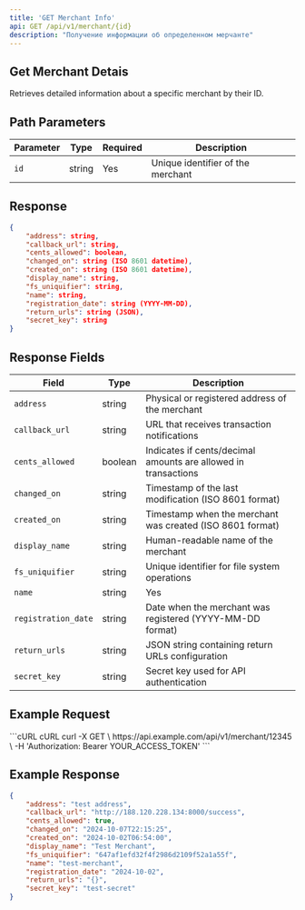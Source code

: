 ```yaml
---
title: 'GET Merchant Info'
api: GET /api/v1/merchant/{id}
description: "Получение информации об определенном мерчанте"
---
```


## Get Merchant Detais
Retrieves detailed information about a specific merchant by their ID.


## Path Parameters
| Parameter | Type | Required | Description |
|----------|-------|----------|-------------|
| ```id```  | string  | Yes  | Unique identifier of the merchant |

## Response
```json
{
    "address": string,
    "callback_url": string,
    "cents_allowed": boolean,
    "changed_on": string (ISO 8601 datetime),
    "created_on": string (ISO 8601 datetime),
    "display_name": string,
    "fs_uniquifier": string,
    "name": string,
    "registration_date": string (YYYY-MM-DD),
    "return_urls": string (JSON),
    "secret_key": string
}
```

## Response Fields

| Field | Type | Description |
|----------|-------|----------|
| ```address```  | string | Physical or registered address of the merchant |
| ```callback_url``` | string | URL that receives transaction notifications |
| ```cents_allowed``` | boolean | Indicates if cents/decimal amounts are allowed in transactions |
| ```changed_on``` | string | Timestamp of the last modification (ISO 8601 format) |
| ```created_on``` | string | Timestamp when the merchant was created (ISO 8601 format) |
| ```display_name``` | string | Human-readable name of the merchant |
| ```fs_uniquifier``` | string | Unique identifier for file system operations |
| ```name``` | string | Yes | Machine-readable merchant identifier |
| ```registration_date``` | string | Date when the merchant was registered (YYYY-MM-DD format) |
| ```return_urls``` | string | JSON string containing return URLs configuration |
| ```secret_key``` | string  | Secret key used for API authentication |

## Example Request
<CodeGroup>
```cURL cURL
curl -X GET \
  https://api.example.com/api/v1/merchant/12345 \
  -H 'Authorization: Bearer YOUR_ACCESS_TOKEN'
```
</CodeGroup>

## Example Response
```json
{
    "address": "test address",
    "callback_url": "http://188.120.228.134:8000/success",
    "cents_allowed": true,
    "changed_on": "2024-10-07T22:15:25",
    "created_on": "2024-10-02T06:54:00",
    "display_name": "Test Merchant",
    "fs_uniquifier": "647af1efd32f4f2986d2109f52a1a55f",
    "name": "test-merchant",
    "registration_date": "2024-10-02",
    "return_urls": "{}",
    "secret_key": "test-secret"
}
```
